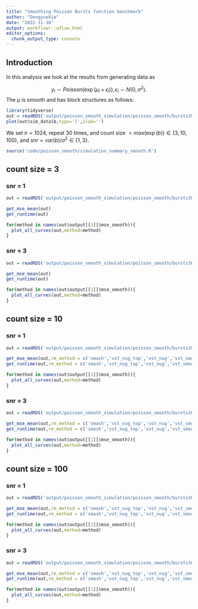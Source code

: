```yaml
---
title: "Smoothing Poisson Bursts function benchmark"
author: "DongyueXie"
date: "2022-11-16"
output: workflowr::wflow_html
editor_options:
  chunk_output_type: console
---
```


## Introduction

In this analysis we look at the results from generating data as 

$$y_i\sim Poisson(\exp(\mu_i+\epsilon_i)),\epsilon_i\sim N(0,\sigma^2).$$
The $\mu$ is smooth and has block structures as follows:

```r
library(tidyverse)
out = readRDS('output/poisson_smooth_simulation/poisson_smooth/bursts30_n_1024_snr_1_count_size_3.rds')
plot(out$sim_data$b,type='l',ylab='')
```

We set $n=1024$, repeat 30 times, and count size $=max(\exp(b))\in \{3,10,100\}$, and $snr = var(b)/\sigma^2\in \{1,3\}$.


```r
source('code/poisson_smooth/simulation_summary_smooth.R')
```

## count size = 3

### snr = 1

```r
out = readRDS('output/poisson_smooth_simulation/poisson_smooth/bursts30_n_1024_snr_1_count_size_3.rds')
```

```r
get_mse_mean(out)
get_runtime(out)
```

```r
for(method in names(out$output[[1]]$mse_smooth)){
  plot_all_curves(out,method=method)
}

```


### snr = 3

```r
out = readRDS('output/poisson_smooth_simulation/poisson_smooth/bursts30_n_1024_snr_3_count_size_3.rds')
```

```r
get_mse_mean(out)
get_runtime(out)
```

```r
for(method in names(out$output[[1]]$mse_smooth)){
  plot_all_curves(out,method=method)
}

```


## count size = 10

### snr = 1

```r
out = readRDS('output/poisson_smooth_simulation/poisson_smooth/bursts30_n_1024_snr_1_count_size_10.rds')
```

```r
get_mse_mean(out,rm_method = c('smash','vst_nug_top','vst_nug','vst_smooth'))
get_runtime(out,rm_method = c('smash','vst_nug_top','vst_nug','vst_smooth'))
```

```r
for(method in names(out$output[[1]]$mse_smooth)){
  plot_all_curves(out,method=method)
}

```


### snr = 3

```r
out = readRDS('output/poisson_smooth_simulation/poisson_smooth/bursts30_n_1024_snr_3_count_size_10.rds')
```

```r
get_mse_mean(out,rm_method = c('smash','vst_nug_top','vst_nug','vst_smooth'))
get_runtime(out,rm_method = c('smash','vst_nug_top','vst_nug','vst_smooth'))
```

```r
for(method in names(out$output[[1]]$mse_smooth)){
  plot_all_curves(out,method=method)
}

```


## count size = 100

### snr = 1

```r
out = readRDS('output/poisson_smooth_simulation/poisson_smooth/bursts30_n_1024_snr_1_count_size_100.rds')
```

```r
get_mse_mean(out,rm_method = c('smash','vst_nug_top','vst_nug','vst_smooth'))
get_runtime(out,rm_method = c('smash','vst_nug_top','vst_nug','vst_smooth'))
```

```r
for(method in names(out$output[[1]]$mse_smooth)){
  plot_all_curves(out,method=method)
}

```

### snr = 3

```r
out = readRDS('output/poisson_smooth_simulation/poisson_smooth/bursts30_n_1024_snr_3_count_size_100.rds')
```

```r
get_mse_mean(out,rm_method = c('smash','vst_nug_top','vst_nug','vst_smooth'))
get_runtime(out,rm_method = c('smash','vst_nug_top','vst_nug','vst_smooth'))
```

```r
for(method in names(out$output[[1]]$mse_smooth)){
  plot_all_curves(out,method=method)
}

```

